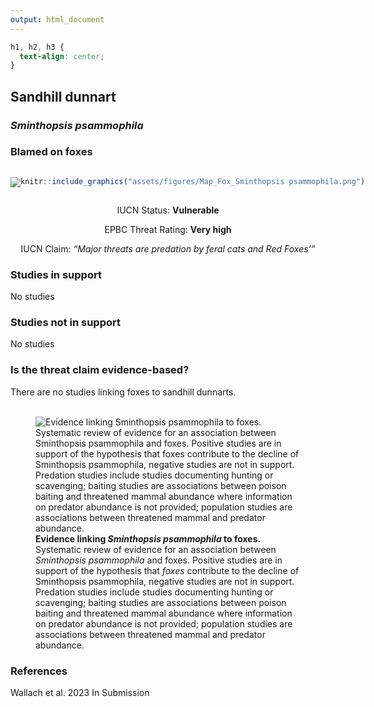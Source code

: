 ```yaml
---
output: html_document
---
```

```css
h1, h2, h3 {
  text-align: center;
}
```

## **Sandhill dunnart**
### *Sminthopsis psammophila*
### Blamed on foxes

:::: {style="display: flex;"}

[![](assets/photos/Sminthopsis psammophila.png)](https://en.wikipedia.org/wiki/Sandhill_dunnart#/media/File:Sandhill_Dunnart_(Sminthopsis_psammophila).webp)

::: {}

:::

::: {}
  ```r
  knitr::include_graphics("assets/figures/Map_Fox_Sminthopsis psammophila.png")
  ```
:::

::::
<center>
IUCN Status: **Vulnerable**

EPBC Threat Rating: **Very high**

IUCN Claim: *"Major threats are predation by feral cats and Red Foxes'"*

</center>

### Studies in support

No studies

### Studies not in support

No studies

### Is the threat claim evidence-based?

There are no studies linking foxes to sandhill dunnarts.
<br>
<br>

![**Evidence linking *Sminthopsis psammophila* to foxes.** Systematic review of evidence for an association between *Sminthopsis psammophila* and foxes. Positive studies are in support of the hypothesis that *foxes* contribute to the decline of Sminthopsis psammophila, negative studies are not in support. Predation studies include studies documenting hunting or scavenging; baiting studies are associations between poison baiting and threatened mammal abundance where information on predator abundance is not provided; population studies are associations between threatened mammal and predator abundance.](assets/figures/Main_Evidence_Fox_Sminthopsis psammophila.png)

### References



Wallach et al. 2023 In Submission

